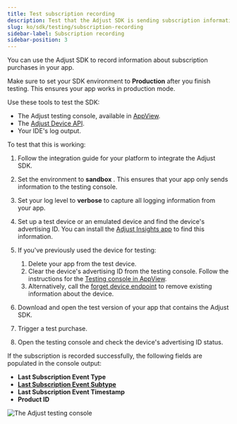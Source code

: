 ```yaml
---
title: Test subscription recording
description: Test that the Adjust SDK is sending subscription information to Adjust
slug: ko/sdk/testing/subscription-recording
sidebar-label: Subscription recording
sidebar-position: 3
---
```


You can use the Adjust SDK to record information about subscription purchases in your app.

<Callout type="important">

Make sure to set your SDK environment to **Production** after you finish testing. This ensures your app works in production mode.

</Callout>

Use these tools to test the SDK:

- The Adjust testing console, available in [AppView](https://help.adjust.com/ko/article/testing-console).
- The [Adjust Device API](/ko/api/device-api/inspect).
- Your IDE's log output.

To test that this is working:

1. Follow the integration guide for your platform to integrate the Adjust SDK.
2. Set the environment to **sandbox** . This ensures that your app only sends information to the testing console.
3. Set your log level to **verbose** to capture all logging information from your app.
4. Set up a test device or an emulated device and find the device's advertising ID. You can install the [Adjust Insights app](https://apps.apple.com/us/app/adjust-insights/id1125517808) to find this information.
5. If you've previously used the device for testing:

   1. Delete your app from the test device.
   2. Clear the device's advertising ID from the testing console. Follow the instructions for the [Testing console in AppView](https://help.adjust.com/ko/article/testing-console#forget-device).
   3. Alternatively, call the [forget device endpoint](/ko/api/device-api/forget/) to remove existing information about the device.

6. Download and open the test version of your app that contains the Adjust SDK.
7. Trigger a test purchase.
8. Open the testing console and check the device's advertising ID status.

If the subscription is recorded successfully, the following fields are populated in the console output:

- **Last Subscription Event Type**
- [**Last Subscription Event Subtype**](https://help.adjust.com/ko/article/manage-subscription-data#subscription-event-subtypes)
- **Last Subscription Event Timestamp**
- **Product ID**

![The Adjust testing console](@images/sdk-testing/subscription/testing-console.png)
